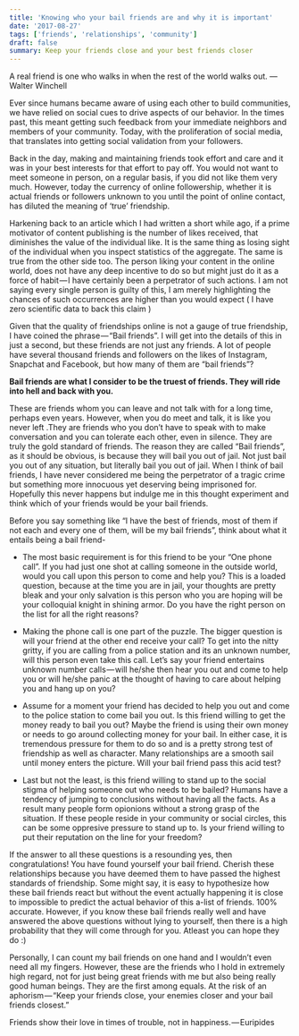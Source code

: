 ```yaml
---
title: 'Knowing who your bail friends are and why it is important'
date: '2017-08-27'
tags: ['friends', 'relationships', 'community']
draft: false
summary: Keep your friends close and your best friends closer
---
```


A real friend is one who walks in when the rest of the world walks out.
— Walter Winchell

Ever since humans became aware of using each other to build communities, we have relied on social cues to drive aspects of our behavior. In the times past, this meant getting such feedback from your immediate neighbors and members of your community. Today, with the proliferation of social media, that translates into getting social validation from your followers.

Back in the day, making and maintaining friends took effort and care and it was in your best interests for that effort to pay off. You would not want to meet someone in person, on a regular basis, if you did not like them very much. However, today the currency of online followership, whether it is actual friends or followers unknown to you until the point of online contact, has diluted the meaning of ‘true’ friendship.

Harkening back to an article which I had written a short while ago, if a prime motivator of content publishing is the number of likes received, that diminishes the value of the individual like. It is the same thing as losing sight of the individual when you inspect statistics of the aggregate. The same is true from the other side too. The person liking your content in the online world, does not have any deep incentive to do so but might just do it as a force of habit — I have certainly been a perpetrator of such actions. I am not saying every single person is guilty of this, I am merely highlighting the chances of such occurrences are higher than you would expect ( I have zero scientific data to back this claim )

Given that the quality of friendships online is not a gauge of true friendship, I have coined the phrase — “Bail friends”. I will get into the details of this in just a second, but these friends are not just any friends. A lot of people have several thousand friends and followers on the likes of Instagram, Snapchat and Facebook, but how many of them are “bail friends”?

**Bail friends are what I consider to be the truest of friends. They will ride into hell and back with you.**

These are friends whom you can leave and not talk with for a long time, perhaps even years. However, when you do meet and talk, it is like you never left .They are friends who you don’t have to speak with to make conversation and you can tolerate each other, even in silence. They are truly the gold standard of friends. The reason they are called “Bail friends”, as it should be obvious, is because they will bail you out of jail. Not just bail you out of any situation, but literally bail you out of jail. When I think of bail friends, I have never considered me being the perpetrator of a tragic crime but something more innocuous yet deserving being imprisoned for. Hopefully this never happens but indulge me in this thought experiment and think which of your friends would be your bail friends.

Before you say something like “I have the best of friends, most of them if not each and every one of them, will be my bail friends”, think about what it entails being a bail friend-

- The most basic requirement is for this friend to be your “One phone call”. If you had just one shot at calling someone in the outside world, would you call upon this person to come and help you? This is a loaded question, because at the time you are in jail, your thoughts are pretty bleak and your only salvation is this person who you are hoping will be your colloquial knight in shining armor. Do you have the right person on the list for all the right reasons?

- Making the phone call is one part of the puzzle. The bigger question is will your friend at the other end receive your call? To get into the nitty gritty, if you are calling from a police station and its an unknown number, will this person even take this call. Let’s say your friend entertains unknown number calls — will he/she then hear you out and come to help you or will he/she panic at the thought of having to care about helping you and hang up on you?

- Assume for a moment your friend has decided to help you out and come to the police station to come bail you out. Is this friend willing to get the money ready to bail you out? Maybe the friend is using their own money or needs to go around collecting money for your bail. In either case, it is tremendous pressure for them to do so and is a pretty strong test of friendship as well as character. Many relationships are a smooth sail until money enters the picture. Will your bail friend pass this acid test?

- Last but not the least, is this friend willing to stand up to the social stigma of helping someone out who needs to be bailed? Humans have a tendency of jumping to conclusions without having all the facts. As a result many people form opionions without a strong grasp of the situation. If these people reside in your community or social circles, this can be some oppresive pressure to stand up to. Is your friend willing to put their reputation on the line for your freedom?

If the answer to all these questions is a resounding yes, then congratulations! You have found yourself your bail friend. Cherish these relationships because you have deemed them to have passed the highest standards of friendship. Some might say, it is easy to hypothesize how these bail friends react but without the event actually happening it is close to impossible to predict the actual behavior of this a-list of friends. 100% accurate. However, if you know these bail friends really well and have answered the above questions without lying to yourself, then there is a high probability that they will come through for you. Atleast you can hope they do :)

Personally, I can count my bail friends on one hand and I wouldn’t even need all my fingers. However, these are the friends who I hold in extremely high regard, not for just being great friends with me but also being really good human beings. They are the first among equals. At the risk of an aphorism — “Keep your friends close, your enemies closer and your bail friends closest.”

Friends show their love in times of trouble, not in happiness. — Euripides
